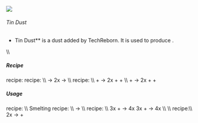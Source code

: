 ![](/mods/techreborn/tin_dust.png)

###### Tin Dust


- Tin Dust** is a dust added by TechReborn. It is used to
        produce <Mcitem id="techreborn:tin_ingot"/>.

\\\\

##### Recipe

<Mcitem id="minecraft:crafting_table"/> recipe:
<Recipe recipe=" input techreborn:small_pile_of_tin_dust
techreborn:small_pile_of_tin_dust air input
techreborn:small_pile_of_tin_dust techreborn:small_pile_of_tin_dust air
input air air air output techreborn:tin_dust "/>
<Mcitem id="techreborn:grinder"/> recipe: \\\\
<Mcitem id="techreborn:tin_ore"/> -\>
2x<Mcitem id="techreborn:tin_dust"/>
<Mcitem id="techreborn:tin_ingot"/> -\>
<Mcitem id="techreborn:tin_dust"/> \\\\
<Mcitem id="techreborn:industrial_grinder"/> recipe:
\\\\ <Mcitem id="techreborn:tin_ore"/> +
<Mcitem id="techreborn:water_cell"/> -\>
2x<Mcitem id="techreborn:tin_dust"/> +
<Mcitem id="techreborn:small_pile_of_iron_dust"/> +
<Mcitem id="techreborn:small_pile_of_zinc_dust"/>
\\\\ <Mcitem id="techreborn:tin_ore"/> +
<Mcitem id="techreborn:sodiumpersulfate_cell"/> -\>
2x<Mcitem id="techreborn:tin_dust"/> +
<Mcitem id="techreborn:small_pile_of_iron_dust"/> +
<Mcitem id="techreborn:zinc_dust"/>

##### Usage

<Mcitem id="minecraft:crafting_table"/> recipe:
<Recipe recipe=" input air air air input air techreborn:tin_dust air
input air air air output techreborn:small_pile_of_tin_dust,4
"/> \\\\ Smelting recipe: \\\\
<Mcitem id="techreborn:tin_dust"/> -\>
<Mcitem id="techreborn:tin_ingot"/> \\\\
<Mcitem id="techreborn:alloy_smelter"/> recipe: \\\\
3x<Mcitem id="techreborn:copper_dust"/> +
<Mcitem id="techreborn:tin_dust"/> -\>
4x<Mcitem id="techreborn:bronze_ingot"/>
3x<Mcitem id="techreborn:copper_ingot"/> +
<Mcitem id="techreborn:tin_dust"/> -\>
4x<Mcitem id="techreborn:bronze_ingot"/> \\\\
\\\\ <Mcitem id="techreborn:industrial_centrifuge"/>
recipe:\\\\ 2x<Mcitem id="techreborn:tin_dust"/> -\>
<Mcitem id="techreborn:small_pile_of_zinc_dust"/> +
<Mcitem id="techreborn:small_pile_of_iron_dust"/>

